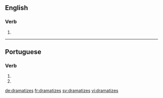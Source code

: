 ==English==

===Verb===
{{head|en|verb form}}

# {{en-third-person singular of|dramatize}}

----

==Portuguese==

===Verb===
{{pt-verb-form}}

# {{conjugation of|dramatizar||2|s|pres|subj|lang=pt}}
# {{conjugation of|dramatizar||2|s|negative|impr|lang=pt}}

[[de:dramatizes]]
[[fr:dramatizes]]
[[sv:dramatizes]]
[[vi:dramatizes]]